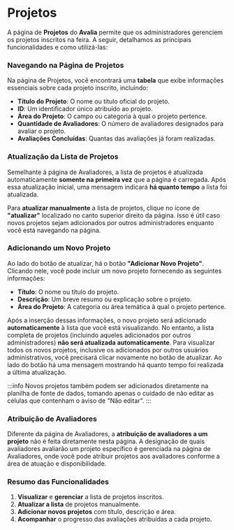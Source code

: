 # Projetos

A página de **Projetos** do **Avalia** permite que os administradores gerenciem os projetos inscritos na feira. A seguir, detalhamos as principais funcionalidades e como utilizá-las:

### Navegando na Página de Projetos

Na página de Projetos, você encontrará uma **tabela** que exibe informações essenciais sobre cada projeto inscrito, incluindo:

- **Título do Projeto**: O nome ou título oficial do projeto.
- **ID**: Um identificador único atribuído ao projeto.
- **Área do Projeto**: O campo ou categoria à qual o projeto pertence.
- **Quantidade de Avaliadores**: O número de avaliadores designados para avaliar o projeto.
- **Avaliações Concluídas**: Quantas das avaliações já foram realizadas.

### Atualização da Lista de Projetos

Semelhante à página de Avaliadores, a lista de projetos é atualizada automaticamente **somente na primeira vez** que a página é carregada. Após essa atualização inicial, uma mensagem indicará **há quanto tempo** a lista foi atualizada.

Para **atualizar manualmente** a lista de projetos, clique no ícone de **"atualizar"** localizado no canto superior direito da página. Isso é útil caso novos projetos sejam adicionados por outros administradores enquanto você está navegando na página.

### Adicionando um Novo Projeto

Ao lado do botão de atualizar, há o botão **"Adicionar Novo Projeto"**. Clicando nele, você pode incluir um novo projeto fornecendo as seguintes informações:

- **Título**: O nome ou título do projeto.
- **Descrição**: Um breve resumo ou explicação sobre o projeto.
- **Área do Projeto**: A categoria ou área temática à qual o projeto pertence.

Após a inserção dessas informações, o novo projeto será adicionado **automaticamente** à lista que você está visualizando. No entanto, a lista completa de projetos (incluindo aqueles adicionados por outros administradores) **não será atualizada automaticamente**. Para visualizar todos os novos projetos, inclusive os adicionados por outros usuários administrativos, você precisará clicar novamente no botão de atualizar. Ao lado do botão há uma mensagem mostrando há quanto tempo foi realizada a última atualização.

:::info
Novos projetos também podem ser adicionados diretamente na planilha de fonte de dados, tomando apenas o cuidado de não editar as células que contenham o aviso de "Não editar".
:::

### Atribuição de Avaliadores

Diferente da página de Avaliadores, a **atribuição de avaliadores a um projeto** não é feita diretamente nesta página. A designação de quais avaliadores avaliarão um projeto específico é gerenciada na página de Avaliadores, onde você pode atribuir projetos aos avaliadores conforme a área de atuação e disponibilidade.

### Resumo das Funcionalidades

1. **Visualizar** e **gerenciar** a lista de projetos inscritos.
2. **Atualizar a lista** de projetos manualmente.
3. **Adicionar novos projetos** com título, descrição e área.
4. **Acompanhar** o progresso das avaliações atribuídas a cada projeto.
